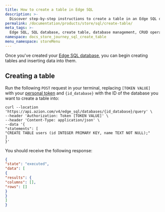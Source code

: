 ```yaml
---
title: How to create a table in Edge SQL
description: >-
  Discover step-by-step instructions to create a table in an Edge SQL database for efficient data management.
permalink: /documentation/products/store/sql/create-table/
meta_tags: >-
  Edge SQL, SQL database, create table, database management, CRUD operations, API integration, data storage, SQL tutorial, Edge SQL guide, database creation, SQL commands
namespace: docs_store_journey_sql_create_table
menu_namespace: storeMenu
---
```



Once you've created your [Edge SQL database](/en/documentation/products/store/sql/create-database//), you can begin creating tables and inserting data into them.

<LinkButton link="/en/documentation/products/store/edge-sql/" label="go to Edge SQL reference" severity="secondary" />

## Creating a table

Run the following `POST` request in your terminal, replacing `[TOKEN VALUE]` with your [personal token](/en/documentation/products/guides/personal-tokens/) and `{id_database}` with the ID of the database you want to create a table into:

```
curl --location 'https://api.azion.com/v4/edge_sql/databases/{id_database}/query' \
--header 'Authorization: Token [TOKEN VALUE]' \
--header 'Content-Type: application/json' \
--data '{
"statements": [
"CREATE TABLE users (id INTEGER PRIMARY KEY, name TEXT NOT NULL);"
]
}'
```

You should receive the following response:

```json
{
"state": "executed",
"data": [
{
"results": {
"columns": [],
"rows": []
}
}
]
}
```
